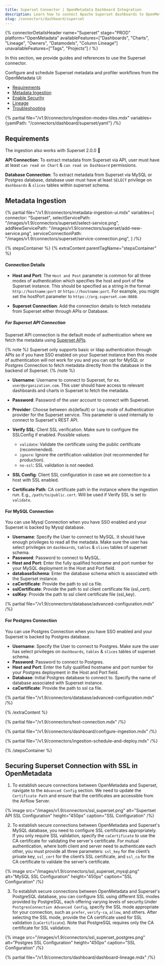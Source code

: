 ```yaml
---
title: Superset Connector | OpenMetadata Dashboard Integration
description: Learn how to connect Apache Superset dashboards to OpenMetadata with our comprehensive connector guide. Setup instructions, configuration, and metadata integration.
slug: /connectors/dashboard/superset
---
```


{% connectorDetailsHeader
  name="Superset"
  stage="PROD"
  platform="OpenMetadata"
  availableFeatures=["Dashboards", "Charts", "Lineage", "Owners", "Datamodels", "Column Lineage"]
  unavailableFeatures=["Tags", "Projects"]
/ %}

In this section, we provide guides and references to use the Superset connector.

Configure and schedule Superset metadata and profiler workflows from the OpenMetadata UI:

- [Requirements](#requirements)
- [Metadata Ingestion](#metadata-ingestion)
- [Enable Security](#securing-superset-connection-with-ssl-in-openmetadata)
- [Lineage](#lineage)
- [Troubleshooting](/connectors/dashboard/superset/troubleshooting)

{% partial file="/v1.9/connectors/ingestion-modes-tiles.mdx" variables={yamlPath: "/connectors/dashboard/superset/yaml"} /%}

## Requirements

The ingestion also works with Superset 2.0.0 🎉

**API Connection**: To extract metadata from Superset via API, user must have at least `can read on Chart` & `can read on Dashboard` permissions.

**Database Connection**: To extract metadata from Superset via MySQL or Postgres database, database user must have at least `SELECT` privilege on `dashboards` & `slices` tables within superset schema.

## Metadata Ingestion

{% partial 
  file="/v1.9/connectors/metadata-ingestion-ui.mdx" 
  variables={
    connector: "Superset", 
    selectServicePath: "/images/v1.9/connectors/superset/select-service.png",
    addNewServicePath: "/images/v1.9/connectors/superset/add-new-service.png",
    serviceConnectionPath: "/images/v1.9/connectors/superset/service-connection.png",
} 
/%}

{% stepsContainer %}
{% extraContent parentTagName="stepsContainer" %}

#### Connection Details

- **Host and Port**: The `Host and Post` parameter is common for all three modes of authentication which specifies the host and port of the Superset instance. This should be specified as a string in the format `http://hostname:port` or `https://hostname:port`. For example, you might set the hostPort parameter to `https://org.superset.com:8088`.

- **Superset Connection**: Add the connection details to fetch metadata from Superset either through APIs or Database.

##### For Superset API Connection

Superset API connection is the default mode of authentication where we fetch the metadata using [Superset APIs](https://superset.apache.org/docs/api/). 

{% note %}
Superset only supports basic or ldap authentication through APIs so if you have SSO enabled on your Superset instance then this mode of authentication will not work for you and you can opt for MySQL or Postgres Connection to fetch metadata directly from the database in the backend of Superset.
{% /note %}

- **Username**: Username to connect to Superset, for ex. `user@organization.com`. This user should have access to relevant dashboards and charts in Superset to fetch the metadata.
- **Password**: Password of the user account to connect with Superset.
- **Provider**: Choose between `db`(default) or `ldap` mode of Authentication provider for the Superset service. This parameter is used internally to connect to Superset's REST API.
- **Verify SSL**:
Client SSL verification. Make sure to configure the SSLConfig if enabled.
Possible values:
  * `validate`: Validate the certificate using the public certificate (recommended).
  * `ignore`: Ignore the certification validation (not recommended for production).
  * `no-ssl`: SSL validation is not needed.

- **SSL Config**: Client SSL configuration in case we are connection to a host with SSL enabled.

- **Certificate Path**: CA certificate path in the instance where the ingestion run. E.g., `/path/to/public.cert`. Will be used if Verify SSL is set to `validate`.

#### For MySQL Connection

You can use Mysql Connection when you have SSO enabled and your Superset is backed by Mysql database.

- **Username**: Specify the User to connect to MySQL. It should have enough privileges to read all the metadata. Make sure the user has select privileges on `dashboards`, `tables` & `slices` tables of superset schema.
- **Password**: Password to connect to MySQL.
- **Host and Port**: Enter the fully qualified hostname and port number for your MySQL deployment in the Host and Port field.
- **databaseSchema**: Enter the database schema which is associated with the Superset instance.
- **caCertificate**: Provide the path to ssl ca file.
- **sslCertificate**: Provide the path to ssl client certificate file (ssl_cert).
- **sslKey**: Provide the path to ssl client certificate file (ssl_key).

{% partial file="/v1.9/connectors/database/advanced-configuration.mdx" /%}

#### For Postgres Connection

You can use Postgres Connection when you have SSO enabled and your Superset is backed by Postgres database.

- **Username**: Specify the User to connect to Postgres. Make sure the user has select privileges on `dashboards`, `tables` & `slices` tables of superset schema.
- **Password**: Password to connect to Postgres.
- **Host and Port**: Enter the fully qualified hostname and port number for your Postgres deployment in the Host and Port field.
- **Database**: Initial Postgres database to connect to. Specify the name of database associated with Superset instance.
- **caCertificate**: Provide the path to ssl ca file.

{% partial file="/v1.9/connectors/database/advanced-configuration.mdx" /%}

{% /extraContent %}

{% partial file="/v1.9/connectors/test-connection.mdx" /%}

{% partial file="/v1.9/connectors/dashboard/configure-ingestion.mdx" /%}

{% partial file="/v1.9/connectors/ingestion-schedule-and-deploy.mdx" /%}

{% /stepsContainer %}

## Securing Superset Connection with SSL in OpenMetadata

1. To establish secure connections between OpenMetadata and Superset, navigate to the `Advanced Config` section. We need to update the `Certificate Path` and ensure that the certificates are accessible from the Airflow Server.

  {% image
  src="/images/v1.9/connectors/ssl_superset.png"
  alt="Supertset API SSL Configuration"
  height="450px"
  caption="SSL Configuration" /%}

2. To establish secure connections between OpenMetadata and Superset's MySQL database, you need to configure SSL certificates appropriately. If you only require SSL validation, specify the `caCertificate` to use the CA certificate for validating the server's certificate. For mutual authentication, where both client and server need to authenticate each other, you must provide all three parameters: `ssl_key` for the client’s private key, `ssl_cert` for the client’s SSL certificate, and `ssl_ca` for the CA certificate to validate the server’s certificate.

{% image
  src="/images/v1.9/connectors/ssl_superset_mysql.png"
  alt="MySQL SSL Configuration"
  height="450px"
  caption="SSL Configuration" /%}

3. To establish secure connections between OpenMetadata and Superset's PostgreSQL database, you can configure SSL using different SSL modes provided by PostgreSQL, each offering varying levels of security.Under `PostgresConnection Advanced Config`, specify the SSL mode appropriate for your connection, such as `prefer`, `verify-ca`, `allow`, and others. After selecting the SSL mode, provide the CA certificate used for SSL validation (`caCertificate`). Note that PostgreSQL requires only the CA certificate for SSL validation.

{% image
  src="/images/v1.9/connectors/ssl_superset_postgres.png"
  alt="Postgres SSL Configuration"
  height="450px"
  caption="SSL Configuration" /%}

{% partial file="/v1.9/connectors/dashboard/dashboard-lineage.mdx" /%}
